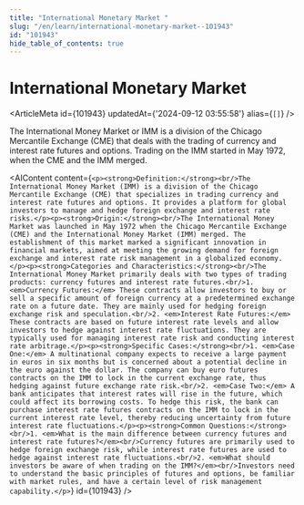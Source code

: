 ```yaml
---
title: "International Monetary Market "
slug: "/en/learn/international-monetary-market--101943"
id: "101943"
hide_table_of_contents: true
---
```



# International Monetary Market 

<ArticleMeta id={101943} updatedAt={'2024-09-12 03:55:58'} alias={`[]`} />
<div className='border-solid border-b border-t-0 my-4 border-[var(--ifm-color-gray-300)]' />

The International Money Market or IMM is a division of the Chicago Mercantile Exchange (CME) that deals with the trading of currency and interest rate futures and options. Trading on the IMM started in May 1972, when the CME and the IMM merged.

<AIContent content={`<p><strong>Definition:</strong><br/>The International Money Market (IMM) is a division of the Chicago Mercantile Exchange (CME) that specializes in trading currency and interest rate futures and options. It provides a platform for global investors to manage and hedge foreign exchange and interest rate risks.</p><p><strong>Origin:</strong><br/>The International Money Market was launched in May 1972 when the Chicago Mercantile Exchange (CME) and the International Money Market (IMM) merged. The establishment of this market marked a significant innovation in financial markets, aimed at meeting the growing demand for foreign exchange and interest rate risk management in a globalized economy.</p><p><strong>Categories and Characteristics:</strong><br/>The International Money Market primarily deals with two types of trading products: currency futures and interest rate futures.<br/>1. <em>Currency Futures:</em> These contracts allow investors to buy or sell a specific amount of foreign currency at a predetermined exchange rate on a future date. They are mainly used for hedging foreign exchange risk and speculation.<br/>2. <em>Interest Rate Futures:</em> These contracts are based on future interest rate levels and allow investors to hedge against interest rate fluctuations. They are typically used for managing interest rate risk and conducting interest rate arbitrage.</p><p><strong>Specific Cases:</strong><br/>1. <em>Case One:</em> A multinational company expects to receive a large payment in euros in six months but is concerned about a potential decline in the euro against the dollar. The company can buy euro futures contracts on the IMM to lock in the current exchange rate, thus hedging against future exchange rate risk.<br/>2. <em>Case Two:</em> A bank anticipates that interest rates will rise in the future, which could affect its borrowing costs. To hedge this risk, the bank can purchase interest rate futures contracts on the IMM to lock in the current interest rate level, thereby reducing uncertainty from future interest rate fluctuations.</p><p><strong>Common Questions:</strong><br/>1. <em>What is the main difference between currency futures and interest rate futures?</em><br/>Currency futures are primarily used to hedge foreign exchange risk, while interest rate futures are used to hedge against interest rate fluctuations.<br/>2. <em>What should investors be aware of when trading on the IMM?</em><br/>Investors need to understand the basic principles of futures and options, be familiar with market rules, and have a certain level of risk management capability.</p>`} id={101943} />

